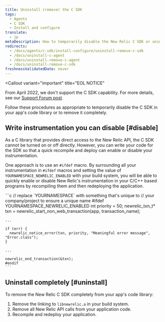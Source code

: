 ```yaml
---
title: Uninstall (remove) the C SDK
tags:
  - Agents
  - C SDK
  - Install and configure
translate:
  - jp
metaDescription: How to temporarily disable the New Relic C SDK or uninstall and remove it completely from your application's code library.
redirects:
  - /docs/agents/c-sdk/install-configure/uninstall-remove-c-sdk
  - /docs/uninstall-c-agent
  - /docs/uninstall-remove-c-agent
  - /docs/uninstall-remove-c-sdk
freshnessValidatedDate: never
---
```


<Callout
  variant="important"
  title="EOL NOTICE"
  >
  From April 2022, we don't support the C SDK capability. For more details, see our [Support Forum post](https://discuss.newrelic.com/t/q1-bulk-eol-announcement-fy23/181744).
</Callout>

Follow these procedures as appropriate to temporarily disable the C SDK in your app's code library or to remove it completely.

## Write instrumentation you can disable [#disable]

As a C library that provides direct access to the New Relic API, the C SDK cannot be turned on or off directly. However, you can write your code for the SDK so that a quick recompile and deploy can enable or disable your instrumentation.

One approach is to use an `#ifdef` macro. By surrounding all your instrumentation in `#ifdef` macros and setting the value of `YOURNAMESPACE_NEWRELIC_ENABLED` with your build system, you will be able to quickly enable or disable New Relic's instrumentation in your C/C++ based programs by recompiling them and then redeploying the application.

<CollapserGroup>
  <Collapser
    id="ifdef"
    title="Using #ifdef macros to disable C SDK instrumentation"
  >
    ```c
    // replace `YOURNAMESPACE` with something that's unique to
    // your company/project to ensure a unique name
    #ifdef YOURNAMESPACE_NEWRELIC_ENABLED
    int priority = 50;
    newrelic_txn_t* txn = newrelic_start_non_web_transaction(app, transaction_name);
    
    ...
    
    if (err) {
      newrelic_notice_error(txn, priority, "Meaningful error message", "Error.class");
    }
    
    ...
    
    newrelic_end_transaction(&txn);
    #endif
    ```
  </Collapser>
</CollapserGroup>

## Uninstall completely [#uninstall]

To remove the New Relic C SDK completely from your app's code library:

1. Remove the linking to `libnewrelic.a` in your build system.
2. Remove all New Relic API calls from your application code.
3. Recompile and redeploy your application.
